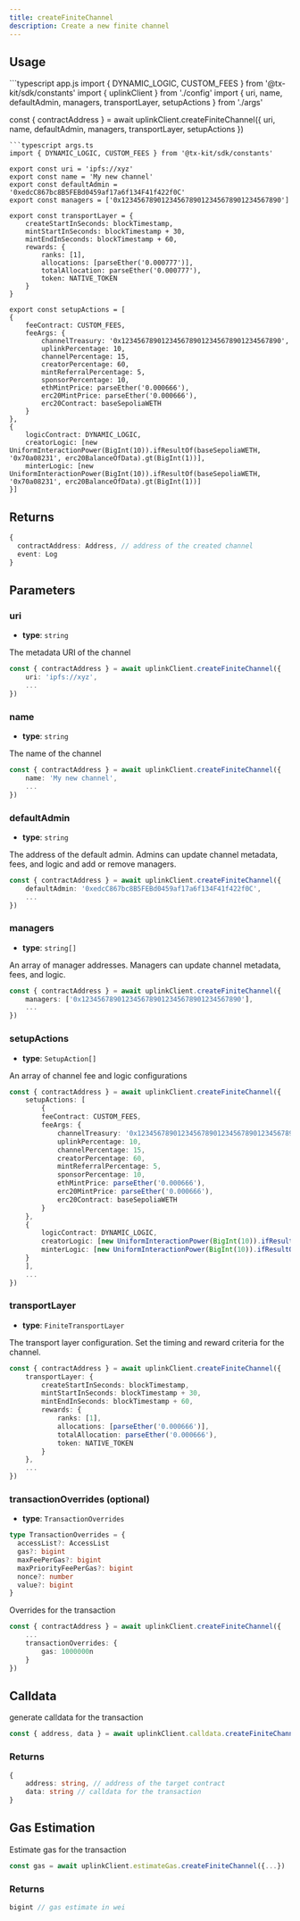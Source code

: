 ```yaml
---
title: createFiniteChannel
description: Create a new finite channel
---
```



## Usage
<CodeGroup>
```typescript app.js
import { DYNAMIC_LOGIC, CUSTOM_FEES } from '@tx-kit/sdk/constants'
import { uplinkClient } from './config'
import { 
    uri, 
    name, 
    defaultAdmin, 
    managers,
    transportLayer, 
    setupActions 
} from './args'

const { contractAddress } = await uplinkClient.createFiniteChannel({
    uri,
    name,
    defaultAdmin,
    managers,
    transportLayer,
    setupActions
})
```
```typescript args.ts
import { DYNAMIC_LOGIC, CUSTOM_FEES } from '@tx-kit/sdk/constants'

export const uri = 'ipfs://xyz'
export const name = 'My new channel'
export const defaultAdmin = '0xedcC867bc8B5FEBd0459af17a6f134F41f422f0C'
export const managers = ['0x1234567890123456789012345678901234567890']

export const transportLayer = {
    createStartInSeconds: blockTimestamp,
    mintStartInSeconds: blockTimestamp + 30,
    mintEndInSeconds: blockTimestamp + 60,
    rewards: {
        ranks: [1],
        allocations: [parseEther('0.000777')],
        totalAllocation: parseEther('0.000777'),
        token: NATIVE_TOKEN
    }
}

export const setupActions = [
{
    feeContract: CUSTOM_FEES,
    feeArgs: {
        channelTreasury: '0x1234567890123456789012345678901234567890',
        uplinkPercentage: 10,
        channelPercentage: 15,
        creatorPercentage: 60,
        mintReferralPercentage: 5,
        sponsorPercentage: 10,
        ethMintPrice: parseEther('0.000666'),
        erc20MintPrice: parseEther('0.000666'),
        erc20Contract: baseSepoliaWETH
    }
},
{
    logicContract: DYNAMIC_LOGIC,
    creatorLogic: [new UniformInteractionPower(BigInt(10)).ifResultOf(baseSepoliaWETH, '0x70a08231', erc20BalanceOfData).gt(BigInt(1))],
    minterLogic: [new UniformInteractionPower(BigInt(10)).ifResultOf(baseSepoliaWETH, '0x70a08231', erc20BalanceOfData).gt(BigInt(1))]
}]
```
<UplinkConfig/>
</CodeGroup>

## Returns
``` typescript
{ 
  contractAddress: Address, // address of the created channel
  event: Log 
}
```

## Parameters

### uri
- **type**: `string`

The metadata URI of the channel
```typescript
const { contractAddress } = await uplinkClient.createFiniteChannel({
    uri: 'ipfs://xyz',
    ...
})
```

### name
- **type**: `string`

The name of the channel
```typescript
const { contractAddress } = await uplinkClient.createFiniteChannel({
    name: 'My new channel',
    ...
})
```

### defaultAdmin
- **type**: `string`

The address of the default admin. Admins can update channel metadata, fees, and logic and add or remove managers.
```typescript
const { contractAddress } = await uplinkClient.createFiniteChannel({
    defaultAdmin: '0xedcC867bc8B5FEBd0459af17a6f134F41f422f0C',
    ...
})
```

### managers
- **type**: `string[]`

An array of manager addresses. Managers can update channel metadata, fees, and logic.
```typescript
const { contractAddress } = await uplinkClient.createFiniteChannel({
    managers: ['0x1234567890123456789012345678901234567890'],
    ...
})
```

### setupActions
- **type**: `SetupAction[]`

An array of channel fee and logic configurations
```typescript
const { contractAddress } = await uplinkClient.createFiniteChannel({
    setupActions: [
        {
        feeContract: CUSTOM_FEES,
        feeArgs: {
            channelTreasury: '0x1234567890123456789012345678901234567890',
            uplinkPercentage: 10,
            channelPercentage: 15,
            creatorPercentage: 60,
            mintReferralPercentage: 5,
            sponsorPercentage: 10,
            ethMintPrice: parseEther('0.000666'),
            erc20MintPrice: parseEther('0.000666'),
            erc20Contract: baseSepoliaWETH
        }
    },
    {
        logicContract: DYNAMIC_LOGIC,
        creatorLogic: [new UniformInteractionPower(BigInt(10)).ifResultOf(baseSepoliaWETH, '0x70a08231', erc20BalanceOfData).gt(BigInt(1))],
        minterLogic: [new UniformInteractionPower(BigInt(10)).ifResultOf(baseSepoliaWETH, '0x70a08231', erc20BalanceOfData).gt(BigInt(1))]
    }
    ],
    ...
})
```

### transportLayer
- **type**: `FiniteTransportLayer`

The transport layer configuration. Set the timing and reward criteria for the channel.
``` typescript
const { contractAddress } = await uplinkClient.createFiniteChannel({
    transportLayer: {
        createStartInSeconds: blockTimestamp,
        mintStartInSeconds: blockTimestamp + 30,
        mintEndInSeconds: blockTimestamp + 60,
        rewards: {
            ranks: [1],
            allocations: [parseEther('0.000666')],
            totalAllocation: parseEther('0.000666'),
            token: NATIVE_TOKEN
        }
    },
    ...
})
```


### transactionOverrides (optional)
- **type**: `TransactionOverrides`
```typescript
type TransactionOverrides = {
  accessList?: AccessList
  gas?: bigint
  maxFeePerGas?: bigint
  maxPriorityFeePerGas?: bigint
  nonce?: number
  value?: bigint
}
```
Overrides for the transaction

```typescript
const { contractAddress } = await uplinkClient.createFiniteChannel({
    ...
    transactionOverrides: {
        gas: 1000000n
    }
})
```

## Calldata

generate calldata for the transaction

```typescript
const { address, data } = await uplinkClient.calldata.createFiniteChannel({...})
```

### Returns 
```typescript
{
    address: string, // address of the target contract
    data: string // calldata for the transaction
}
```

## Gas Estimation

Estimate gas for the transaction

```typescript
const gas = await uplinkClient.estimateGas.createFiniteChannel({...})
```

### Returns
```typescript
bigint // gas estimate in wei
```